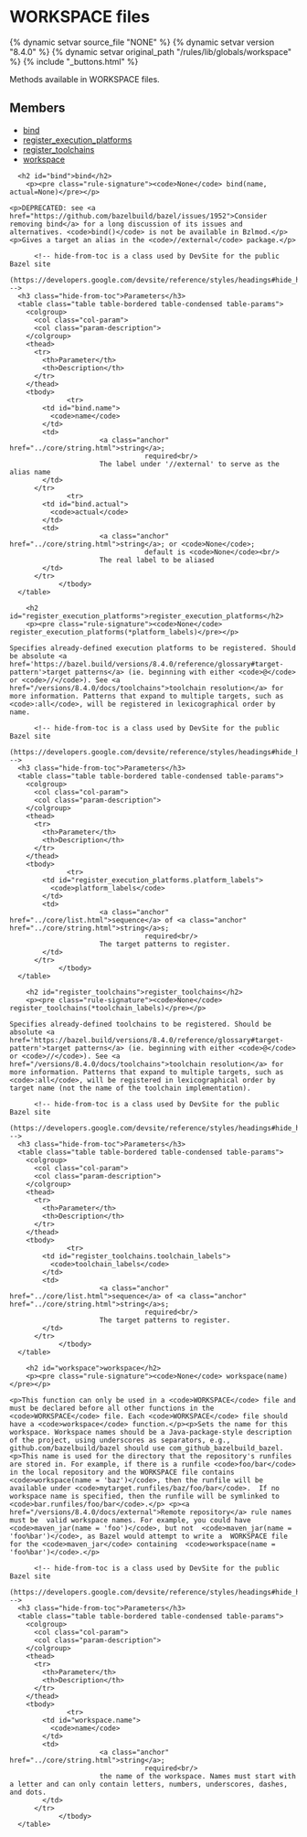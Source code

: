 <html devsite>
<head>
  <meta name="project_path" value="/_project.yaml">
  <meta name="book_path" value="/versions/8.4.0/_book.yaml">
</head>
<body>

<h1 class="page-title" id="modules.workspace">WORKSPACE files</h1>

{% dynamic setvar source_file "NONE" %}
{% dynamic setvar version "8.4.0" %}
{% dynamic setvar original_path "/rules/lib/globals/workspace" %}
{% include "_buttons.html" %}
<!-- {% raw %} -->

Methods available in WORKSPACE files.

<h2>Members</h2>
<ul>
    <li>
    <a href="#bind">bind</a>
  </li>
      <li>
    <a href="#register_execution_platforms">register_execution_platforms</a>
  </li>
      <li>
    <a href="#register_toolchains">register_toolchains</a>
  </li>
      <li>
    <a href="#workspace">workspace</a>
  </li>
  </ul>

      <h2 id="bind">bind</h2>
        <p><pre class="rule-signature"><code>None</code> bind(name, actual=None)</pre></p>

    <p>DEPRECATED: see <a href="https://github.com/bazelbuild/bazel/issues/1952">Consider removing bind</a> for a long discussion of its issues and alternatives. <code>bind()</code> is not be available in Bzlmod.</p> <p>Gives a target an alias in the <code>//external</code> package.</p>

          <!-- hide-from-toc is a class used by DevSite for the public Bazel site
      (https://developers.google.com/devsite/reference/styles/headings#hide_headings_from_the_toc) -->
      <h3 class="hide-from-toc">Parameters</h3>
      <table class="table table-bordered table-condensed table-params">
        <colgroup>
          <col class="col-param">
          <col class="param-description">
        </colgroup>
        <thead>
          <tr>
            <th>Parameter</th>
            <th>Description</th>
          </tr>
        </thead>
        <tbody>
                  <tr>
            <td id="bind.name">
              <code>name</code>
            </td>
            <td>
                          <a class="anchor" href="../core/string.html">string</a>;
                                     required<br/>
                          The label under '//external' to serve as the alias name
            </td>
          </tr>
                  <tr>
            <td id="bind.actual">
              <code>actual</code>
            </td>
            <td>
                          <a class="anchor" href="../core/string.html">string</a>; or <code>None</code>;
                                     default is <code>None</code><br/>
                          The real label to be aliased
            </td>
          </tr>
                </tbody>
      </table>

        <h2 id="register_execution_platforms">register_execution_platforms</h2>
        <p><pre class="rule-signature"><code>None</code> register_execution_platforms(*platform_labels)</pre></p>

    Specifies already-defined execution platforms to be registered. Should be absolute <a href='https://bazel.build/versions/8.4.0/reference/glossary#target-pattern'>target patterns</a> (ie. beginning with either <code>@</code> or <code>//</code>). See <a href="/versions/8.4.0/docs/toolchains">toolchain resolution</a> for more information. Patterns that expand to multiple targets, such as <code>:all</code>, will be registered in lexicographical order by name.

          <!-- hide-from-toc is a class used by DevSite for the public Bazel site
      (https://developers.google.com/devsite/reference/styles/headings#hide_headings_from_the_toc) -->
      <h3 class="hide-from-toc">Parameters</h3>
      <table class="table table-bordered table-condensed table-params">
        <colgroup>
          <col class="col-param">
          <col class="param-description">
        </colgroup>
        <thead>
          <tr>
            <th>Parameter</th>
            <th>Description</th>
          </tr>
        </thead>
        <tbody>
                  <tr>
            <td id="register_execution_platforms.platform_labels">
              <code>platform_labels</code>
            </td>
            <td>
                          <a class="anchor" href="../core/list.html">sequence</a> of <a class="anchor" href="../core/string.html">string</a>s;
                                     required<br/>
                          The target patterns to register.
            </td>
          </tr>
                </tbody>
      </table>

        <h2 id="register_toolchains">register_toolchains</h2>
        <p><pre class="rule-signature"><code>None</code> register_toolchains(*toolchain_labels)</pre></p>

    Specifies already-defined toolchains to be registered. Should be absolute <a href='https://bazel.build/versions/8.4.0/reference/glossary#target-pattern'>target patterns</a> (ie. beginning with either <code>@</code> or <code>//</code>). See <a href="/versions/8.4.0/docs/toolchains">toolchain resolution</a> for more information. Patterns that expand to multiple targets, such as <code>:all</code>, will be registered in lexicographical order by target name (not the name of the toolchain implementation).

          <!-- hide-from-toc is a class used by DevSite for the public Bazel site
      (https://developers.google.com/devsite/reference/styles/headings#hide_headings_from_the_toc) -->
      <h3 class="hide-from-toc">Parameters</h3>
      <table class="table table-bordered table-condensed table-params">
        <colgroup>
          <col class="col-param">
          <col class="param-description">
        </colgroup>
        <thead>
          <tr>
            <th>Parameter</th>
            <th>Description</th>
          </tr>
        </thead>
        <tbody>
                  <tr>
            <td id="register_toolchains.toolchain_labels">
              <code>toolchain_labels</code>
            </td>
            <td>
                          <a class="anchor" href="../core/list.html">sequence</a> of <a class="anchor" href="../core/string.html">string</a>s;
                                     required<br/>
                          The target patterns to register.
            </td>
          </tr>
                </tbody>
      </table>

        <h2 id="workspace">workspace</h2>
        <p><pre class="rule-signature"><code>None</code> workspace(name)</pre></p>

    <p>This function can only be used in a <code>WORKSPACE</code> file and must be declared before all other functions in the <code>WORKSPACE</code> file. Each <code>WORKSPACE</code> file should have a <code>workspace</code> function.</p><p>Sets the name for this workspace. Workspace names should be a Java-package-style description of the project, using underscores as separators, e.g., github.com/bazelbuild/bazel should use com_github_bazelbuild_bazel. <p>This name is used for the directory that the repository's runfiles are stored in. For example, if there is a runfile <code>foo/bar</code> in the local repository and the WORKSPACE file contains <code>workspace(name = 'baz')</code>, then the runfile will be available under <code>mytarget.runfiles/baz/foo/bar</code>.  If no workspace name is specified, then the runfile will be symlinked to <code>bar.runfiles/foo/bar</code>.</p> <p><a href="/versions/8.4.0/docs/external">Remote repository</a> rule names must be  valid workspace names. For example, you could have  <code>maven_jar(name = 'foo')</code>, but not  <code>maven_jar(name = 'foo%bar')</code>, as Bazel would attempt to write a  WORKSPACE file for the <code>maven_jar</code> containing  <code>workspace(name = 'foo%bar')</code>.</p>

          <!-- hide-from-toc is a class used by DevSite for the public Bazel site
      (https://developers.google.com/devsite/reference/styles/headings#hide_headings_from_the_toc) -->
      <h3 class="hide-from-toc">Parameters</h3>
      <table class="table table-bordered table-condensed table-params">
        <colgroup>
          <col class="col-param">
          <col class="param-description">
        </colgroup>
        <thead>
          <tr>
            <th>Parameter</th>
            <th>Description</th>
          </tr>
        </thead>
        <tbody>
                  <tr>
            <td id="workspace.name">
              <code>name</code>
            </td>
            <td>
                          <a class="anchor" href="../core/string.html">string</a>;
                                     required<br/>
                          the name of the workspace. Names must start with a letter and can only contain letters, numbers, underscores, dashes, and dots.
            </td>
          </tr>
                </tbody>
      </table>


</body>
</html>

<!-- {% endraw %} -->

